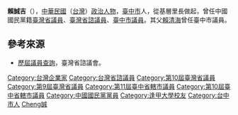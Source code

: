 {{Infobox_officeholder
| name = 賴誠吉		
| image name =		
| width =		
| now = 中華民國（台灣）政治人士	
| period =		
| Sex =男 		
| place of birth =
| date of birth = {{Birth date|1938|1|14}}	
| party = {{kmt}}
| educate =
* 逢甲大學企管系畢業
* 革命實踐研究院四五期結業
* 青溪後幹班八七期結業
| past =
* 臺中市仁愛獅子會創會長
* 臺中市北屯區水湳里第十、十一屆里長
* 臺中市議會第十、十一屆議員
* 臺中市第九信用合作社理事主席
* 臺灣省議會第九、十屆議員
* 臺灣省合作金庫理事
* 臺中市手球委員會主任委員
* [[仁友汽車客運公司|仁友汽車客運公司]]董事長
* 臺灣省諮議會第一屆諮議員
}}

'''賴誠吉'''（{{bd|1938年|1月14日|2011年|5月28日|catIdx=Lai賴}}），[[中華民國|中華民國]]（[[台灣|台灣]]）[[政治人物|政治人物]]，[[臺中市|臺中市]]人，從基層里長做起，曾任中國國民黨籍[[臺灣省議員|臺灣省議員]]、[[臺灣省議員|臺灣省諮議員]]、[[臺中市議員|臺中市議員]]。其父[[賴清海|賴清海]]曾任臺中市議員。

==參考來源==
* [http://www.tpa.gov.tw/big5/Councilor/Councilor.asp?keyword=&Expire=ALL&JobZone=7&Submit=%B7j%B4M&cid=2&urlID=20 歷屆議員查詢]{{dead link|date=十月 2017 |bot=InternetArchiveBot }}，臺灣省諮議會。
{{TW-poli-bio-stub}}

{{DEFAULTSORT:Lai賴}}
[[Category:台灣企業家|Category:台灣企業家]]
[[Category:台灣省諮議員|Category:台灣省諮議員]]
[[Category:第10屆臺灣省議員|Category:第10屆臺灣省議員]]
[[Category:第9屆臺灣省議員|Category:第9屆臺灣省議員]]
[[Category:第11屆臺中省轄市議員|Category:第11屆臺中省轄市議員]]
[[Category:第10屆臺中省轄市議員|Category:第10屆臺中省轄市議員]]
[[Category:中國國民黨黨員|Category:中國國民黨黨員]]
[[Category:逢甲大學校友|Category:逢甲大學校友]]
[[Category:台中市人|Category:台中市人]]
[[Category:賴姓|Cheng誠]]